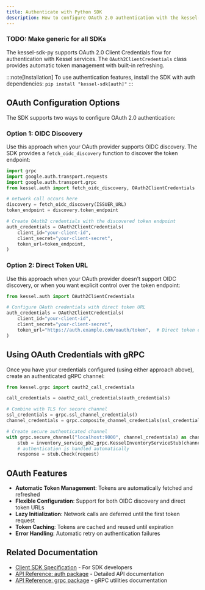 ```yaml
---
title: Authenticate with Python SDK
description: How to configure OAuth 2.0 authentication with the kessel-sdk-py client library.
---
```

### TODO: Make generic for all SDKs

The kessel-sdk-py supports OAuth 2.0 Client Credentials flow for authentication with Kessel services. The `OAuth2ClientCredentials` class provides automatic token management with built-in refreshing.

:::note[Installation]
To use authentication features, install the SDK with auth dependencies: `pip install "kessel-sdk[auth]"`
:::

## OAuth Configuration Options

The SDK supports two ways to configure OAuth 2.0 authentication:

### Option 1: OIDC Discovery

Use this approach when your OAuth provider supports OIDC discovery. The SDK provides a `fetch_oidc_discovery` function to discover the token endpoint:

```python
import grpc
import google.auth.transport.requests
import google.auth.transport.grpc
from kessel.auth import fetch_oidc_discovery, OAuth2ClientCredentials

# network call occurs here
discovery = fetch_oidc_discovery(ISSUER_URL)
token_endpoint = discovery.token_endpoint

# Create OAuth2 credentials with the discovered token endpoint
auth_credentials = OAuth2ClientCredentials(
    client_id="your-client-id",
    client_secret="your-client-secret",
    token_url=token_endpoint,
)
```

### Option 2: Direct Token URL

Use this approach when your OAuth provider doesn't support OIDC discovery, or when you want explicit control over the token endpoint:

```python
from kessel.auth import OAuth2ClientCredentials

# Configure OAuth credentials with direct token URL
auth_credentials = OAuth2ClientCredentials(
    client_id="your-client-id", 
    client_secret="your-client-secret",
    token_url="https://auth.example.com/oauth/token",  # Direct token endpoint
)
```

## Using OAuth Credentials with gRPC

Once you have your credentials configured (using either approach above), create an authenticated gRPC channel:

```python
from kessel.grpc import oauth2_call_credentials

call_credentials = oauth2_call_credentials(auth_credentials)

# Combine with TLS for secure channel
ssl_credentials = grpc.ssl_channel_credentials()
channel_credentials = grpc.composite_channel_credentials(ssl_credentials, call_credentials)

# Create secure authenticated channel
with grpc.secure_channel("localhost:9000", channel_credentials) as channel:
    stub = inventory_service_pb2_grpc.KesselInventoryServiceStub(channel)
    # authentication is handled automatically
    response = stub.Check(request)
```

## OAuth Features

- **Automatic Token Management**: Tokens are automatically fetched and refreshed
- **Flexible Configuration**: Support for both OIDC discovery and direct token URLs
- **Lazy Initialization**: Network calls are deferred until the first token request
- **Token Caching**: Tokens are cached and reused until expiration
- **Error Handling**: Automatic retry on authentication failures

## Related Documentation

- [Client SDK Specification](/contributing/client-libraries/) - For SDK developers
- [API Reference: auth package](/contributing/client-api/auth/) - Detailed API documentation
- [API Reference: grpc package](/contributing/client-api/grpc/) - gRPC utilities documentation